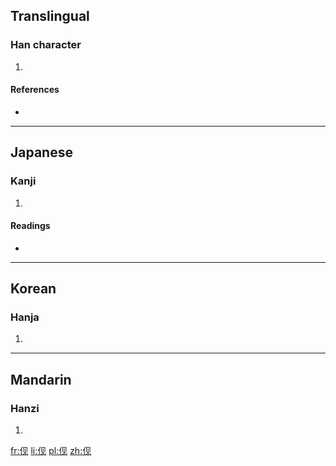 {{also|俔}}
==Translingual==

===Han character===
{{Han char|rn=9|rad=人|as=04|sn=6|four=|canj=人月竹山 (OBHU), X人月竹山 (XOBHU)}}

# {{defn|Han|sort=人04}}

====References====
* {{Han ref|kx=0096.121|hdz=10122.011|uh=4F23|ud=20259}}

----

==Japanese==

===Kanji===
{{ja-kanji|grade=|rs=人04}}

# {{defn|lang=ja|sort=人04}}

====Readings====
* {{ja-readings|on=[[けん]] (ken)|kun=[[うかがう]] (ukagau)}}

----

==Korean==

===Hanja===
{{ko-hanja|hangeul=현|rv=hyeon|mr=hyŏn}}

# {{defn|lang=ko|sort=人04}}

----

==Mandarin==

===Hanzi===
{{cmn-hanzi|tra=俔|pin=[[xiàn]] ([[xian4]])|wg=hsien<sup>4</sup>}}

# {{defn|lang=cmn|sort=人04}}

[[fr:伣]]
[[li:伣]]
[[pl:伣]]
[[zh:伣]]